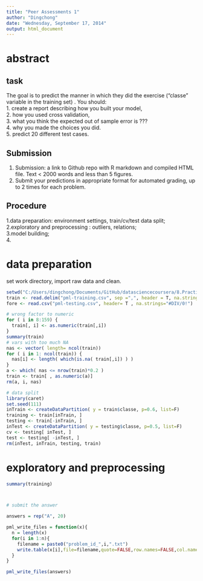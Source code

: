 ```yaml
---
title: "Peer Assessments 1"
author: "Dingchong"
date: "Wednesday, September 17, 2014"
output: html_document
---
```


# abstract
## task
The goal is to predict the manner in which they did the exercise ("classe" variable in the training set) . You should:   
1. create a report describing how you built your model,   
2. how you used cross validation,    
3. what you think the expected out of sample error is ???   
4. why you made the choices you did.    
5. predict 20 different test cases.    

## Submission   
1. Submission: a link to Github repo with R markdown and compiled HTML file. Text < 2000 words and less than 5 figures.   
2. Submit your predictions in appropriate format for automated grading, up to 2 times for each problem.   

## Procedure   
1.data preparation: environment settings, train/cv/test data split;    
2.exploratory and preprocessing : outliers, relations;    
3.model building;   
4.

# data preparation 
set work directory, import raw data and clean. 
```r
setwd("C:/Users/dingchong/Documents/GitHub/datasciencecoursera/8.Practical Machine Learning/homework")
train <- read.delim("pml-training.csv", sep =",", header = T, na.strings="#DIV/0!")
fore <- read.csv("pml-testing.csv", header= T , na.strings="#DIV/0!")

# wrong factor to numeric
for ( i in 8:159) {
  train[, i] <- as.numeric(train[,i])
}
summary(train)
# vars with too much NA
nas <- vector( length= ncol(train))
for ( i in 1: ncol(train)) {
  nas[i] <- length( which(is.na( train[,i]) ) )
}
a <- which( nas <= nrow(train)*0.2 ) 
train <- train[ , as.numeric(a)]
rm(a, i, nas)

# data split
library(caret)
set.seed(111)
inTrain <- createDataPartition( y = train$classe, p=0.6, list=F)
training <- train[inTrain, ]
testing <- train[-inTrain, ]
inTest <- createDataPartition( y = testing$classe, p=0.5, list=F)
cv <- testing[ inTest, ]
test <- testing[ -inTest, ]
rm(inTest, inTrain, testing, train)
```

# exploratory and preprocessing

```r

summary(training)




```




```r
# submit the answer

answers = rep("A", 20)

pml_write_files = function(x){
  n = length(x)
  for(i in 1:n){
    filename = paste0("problem_id_",i,".txt")
    write.table(x[i],file=filename,quote=FALSE,row.names=FALSE,col.names=FALSE)
  }
}

pml_write_files(answers)

```




